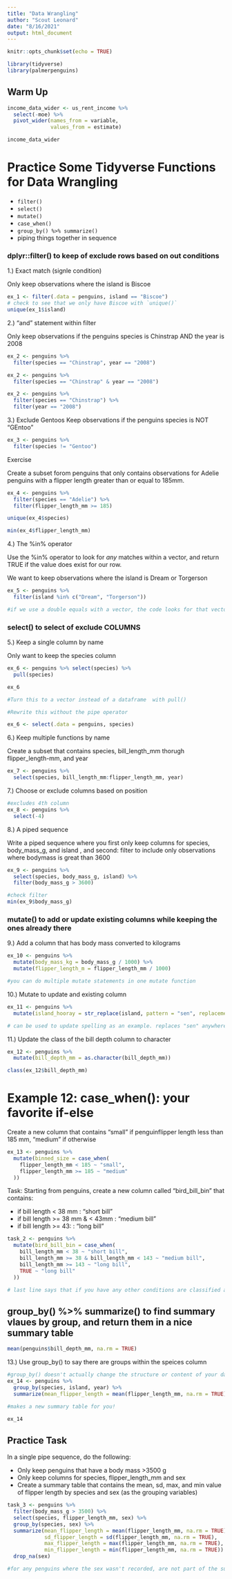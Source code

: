 ```yaml
---
title: "Data Wrangling"
author: "Scout Leonard"
date: "8/16/2021"
output: html_document
---
```


```r
knitr::opts_chunk$set(echo = TRUE)

library(tidyverse)
library(palmerpenguins)
```

## Warm Up 

```r
income_data_wider <- us_rent_income %>% 
  select(-moe) %>% 
  pivot_wider(names_from = variable,
              values_from = estimate)

income_data_wider
```

# Practice Some Tidyverse Functions for Data Wrangling 

- `filter()`
- `select()`
- `mutate()`
- `case_when()`
- `group_by() %>% summarize()`
- piping things together in sequence 

### dplyr::filter() to keep of exclude rows based on out conditions

1.) Exact match (signle condition)

Only keep observations where the island is Biscoe

```r
ex_1 <- filter(.data = penguins, island == "Biscoe") 
# check to see that we only have Biscoe with `unique()`
unique(ex_1$island)
```
2.) "and" statement within filter

Only keep observations if the penguins species is Chinstrap AND the year is 2008

```r
ex_2 <- penguins %>% 
  filter(species == "Chinstrap", year == "2008")

ex_2 <- penguins %>% 
  filter(species == "Chinstrap" & year == "2008")

ex_2 <- penguins %>% 
  filter(species == "Chinstrap") %>% 
  filter(year == "2008")
```

3.) Exclude Gentoos 
Keep observations if the penguins species is NOT "GEntoo"

```r
ex_3 <- penguins %>% 
  filter(species != "Gentoo")
```

Exercise

Create a subset forom penguins that only contains observations for Adelie penguins with a flipper length greater than or equal to 185mm. 

```r
ex_4 <- penguins %>% 
  filter(species == "Adelie") %>% 
  filter(flipper_length_mm >= 185)

unique(ex_4$species)

min(ex_4$flipper_length_mm)
```
4.) The %in% operator

Use the %in% operator to look for *any* matches within a vector, and return TRUE if the value does exist for our row. 

We want to keep observations where the island is Dream or Torgerson

```r
ex_5 <- penguins %>% 
  filter(island %in% c("Dream", "Torgerson"))

#if we use a double equals with a vector, the code looks for that vector in order, and so would skip some of the data we want in this example! Add a ! before the variable to exclude a vector
```

### select() to select of exclude COLUMNS

5.) Keep a single column by name 

Only want to keep the species column 

```r
ex_6 <- penguins %>% select(species) %>% 
  pull(species)

ex_6

#Turn this to a vector instead of a dataframe  with pull()

#Rewrite this without the pipe operator

ex_6 <- select(.data = penguins, species)
```

6.) Keep multiple functions by name 

Create a subset that contains species, bill_length_mm thorugh flipper_length-mm, and year

```r
ex_7 <- penguins %>% 
  select(species, bill_length_mm:flipper_length_mm, year)
```

7.) Choose or exclude columns based on position 

```r
#excludes 4th column 
ex_8 <- penguins %>% 
  select(-4)
```

8.) A piped sequence

Write a piped sequence where you first only keep columns for species, body_mass_g, and island , and second: filter to include only observations where bodymass is great than 3600

```r
ex_9 <- penguins %>% 
  select(species, body_mass_g, island) %>% 
  filter(body_mass_g > 3600)

#check filter
min(ex_9$body_mass_g)
```

### mutate() to add or update existing columns while keeping the ones already there

9.) Add a column that has body mass converted to kilograms 

```r
ex_10 <- penguins %>% 
  mutate(body_mass_kg = body_mass_g / 1000) %>% 
  mutate(flipper_length_m = flipper_length_mm / 1000)

#you can do multiple mutate statements in one mutate function 
```

10.) Mutate to update and existing column

```r
ex_11 <- penguins %>% 
  mutate(island_hooray = str_replace(island, pattern = "sen", replacement = "HOORAY!"))

# can be used to update spelling as an example. replaces "sen" anywhere in the column island with "HOORAY!" Update the column name with something different to add a new column and not mess up the original! 
```

11.) Update the class of the bill depth column to character

```r
ex_12 <- penguins %>% 
  mutate(bill_depth_mm = as.character(bill_depth_mm))

class(ex_12$bill_depth_mm)
```

# Example 12: case_when(): your favorite if-else

Create a new column that contains "small" if penguinflipper length less than 185 mm, "medium" if otherwise
```r
ex_13 <- penguins %>% 
  mutate(binned_size = case_when(
    flipper_length_mm < 185 ~ "small",
    flipper_length_mm >= 185 ~ "medium"
  ))
```

Task: Starting from penguins, create a new column called "bird_bill_bin" that contains: 

- if bill length < 38 mm : "short bill"
- if bill length >= 38 mm & < 43mm : "medium bill" 
- if bill length >= 43: : "long bill" 

```r
task_2 <- penguins %>% 
  mutate(bird_bill_bin = case_when(
    bill_length_mm < 38 ~ "short bill",
    bill_length_mm >= 38 & bill_length_mm < 143 ~ "medium bill",
    bill_length_mm >= 143 ~ "long bill",
    TRUE ~ "long bill"
  ))

# last line says that if you have any other conditions are classified as long bill (this will claffify NAs as long bill!)
```

## group_by() %>% summarize() to find summary vlaues by group, and return them in a nice summary table

```r
mean(penguins$bill_depth_mm, na.rm = TRUE)
```

13.) Use group_by() to say there are groups within the speices column 

```r

#group_by() doesn't actually change the structure or content of your dataframe
ex_14 <- penguins %>% 
  group_by(species, island, year) %>% 
  summarize(mean_flipper_length = mean(flipper_length_mm, na.rm = TRUE), sd_flipper_length = sd(flipper_length_mm, na.rm = TRUE))

#makes a new summary table for you! 

ex_14
```

## Practice Task 

In a single pipe sequence, do the following: 

- Only keep penguins that have a body mass >3500 g
- Only keep columns for species, flipper_length_mm and sex
-  Create a summary table that contains the mean, sd, max, and min value of flipper length by species and sex (as the grouping variables)

```r
task_3 <- penguins %>% 
  filter(body_mass_g > 3500) %>% 
  select(species, flipper_length_mm, sex) %>% 
  group_by(species, sex) %>% 
  summarize(mean_flipper_length = mean(flipper_length_mm, na.rm = TRUE), 
            sd_flipper_length = sd(flipper_length_mm, na.rm = TRUE), 
            max_flipper_length = max(flipper_length_mm, na.rm = TRUE), 
            min_flipper_length = min(flipper_length_mm, na.rm = TRUE)) %>% 
  drop_na(sex)

#for any penguins where the sex wasn't recorded, are not part of the summary table in drop_na(). you can also filter(!= na) for sex
```




